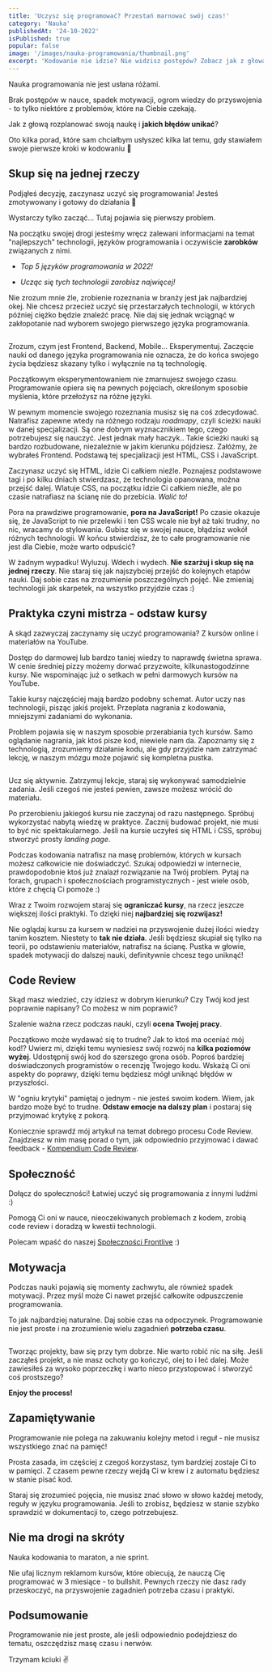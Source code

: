 ```yaml
---
title: 'Uczysz się programować? Przestań marnować swój czas!'
category: 'Nauka'
publishedAt: '24-10-2022'
isPublished: true
popular: false
image: '/images/nauka-programowania/thumbnail.png'
excerpt: 'Kodowanie nie idzie? Nie widzisz postępów? Zobacz jak z głową rozpalnować swoją naukę i jakich błędów unikać podczas nauki programowania.'
---
```


Nauka programowania nie jest usłana różami.

Brak postępów w nauce, spadek motywacji, ogrom wiedzy do przyswojenia - to tylko niektóre z problemów, które na Ciebie czekają.

Jak z głową rozplanować swoją naukę i **jakich błędów unikać**?

Oto kilka porad, które sam chciałbym usłyszeć kilka lat temu, gdy stawiałem swoje pierwsze kroki w kodowaniu 🙏

## Skup się na jednej rzeczy

Podjąłeś decyzję, zaczynasz uczyć się programowania! Jesteś zmotywowany i gotowy do działania 🦾

Wystarczy tylko zacząć... Tutaj pojawia się pierwszy problem.

Na początku swojej drogi jesteśmy wręcz zalewani informacjami na temat "najlepszych" technologii, języków programowania i oczywiście **zarobków** związanych z nimi.

- _Top 5 języków programowania w 2022!_

- _Ucząc się tych technologii zarobisz najwięcej!_

Nie zrozum mnie źle, zrobienie rozeznania w branży jest jak najbardziej okej. Nie chcesz przecież uczyć się przestarzałych technologii, w których później ciężko będzie znaleźć pracę. Nie daj się jednak wciągnąć w zakłopotanie nad wyborem swojego pierwszego języka programowania.

<Image src="/images/nauka-programowania/technologie.png" alt="" />

Zrozum, czym jest Frontend, Backend, Mobile... Eksperymentuj. Zaczęcie nauki od danego języka programowania nie oznacza, że do końca swojego życia będziesz skazany tylko i wyłącznie na tą technologię.

Początkowym eksperymentowaniem nie zmarnujesz swojego czasu. Programowanie opiera się na pewnych pojęciach, określonym sposobie myślenia, które przełożysz na różne języki.

W pewnym momencie swojego rozeznania musisz się na coś zdecydować. Natrafisz zapewne wtedy na różnego rodzaju _roadmapy_, czyli ścieżki nauki w danej specjalizacji. Są one dobrym wyznacznikiem tego, czego potrzebujesz się nauczyć. Jest jednak mały haczyk.. Takie ścieżki nauki są bardzo rozbudowane, niezależnie w jakim kierunku pójdziesz. Załóżmy, że wybrałeś Frontend. Podstawą tej specjalizacji jest HTML, CSS i JavaScript.

Zaczynasz uczyć się HTML, idzie Ci całkiem nieźle. Poznajesz podstawowe tagi i po kilku dniach stwierdzasz, że technologia opanowana, można przejść dalej. Wlatuje CSS, na początku idzie Ci całkiem nieźle, ale po czasie natrafiasz na ścianę nie do przebicia. _Walić to!_

Pora na prawdziwe programowanie, **pora na JavaScript!** Po czasie okazuje się, że JavaScript to nie przelewki i ten CSS wcale nie był aż taki trudny, no nic, wracamy do stylowania. Gubisz się w swojej nauce, błądzisz wokół różnych technologii. W końcu stwierdzisz, że to całe programowanie nie jest dla Ciebie, może warto odpuścić?

W żadnym wypadku! Wyluzuj. Wdech i wydech. **Nie szarżuj i skup się na jednej rzeczy**. Nie staraj się jak najszybciej przejść do kolejnych etapów nauki. Daj sobie czas na zrozumienie poszczególnych pojęć. Nie zmieniaj technologii jak skarpetek, na wszystko przyjdzie czas :)

## Praktyka czyni mistrza - odstaw kursy

A skąd zazwyczaj zaczynamy się uczyć programowania? Z kursów online i materiałów na YouTube.

Dostęp do darmowej lub bardzo taniej wiedzy to naprawdę świetna sprawa. W cenie średniej pizzy możemy dorwać przyzwoite, kilkunastogodzinne kursy. Nie wspominając już o setkach w pełni darmowych kursów na YouTube.

Takie kursy najczęściej mają bardzo podobny schemat. Autor uczy nas technologii, pisząc jakiś projekt. Przeplata nagrania z kodowania, mniejszymi zadaniami do wykonania.

Problem pojawia się w naszym sposobie przerabiania tych kursów. Samo oglądanie nagrania, jak ktoś pisze kod, niewiele nam da. Zapoznamy się z technologią, zrozumiemy działanie kodu, ale gdy przyjdzie nam zatrzymać lekcję, w naszym mózgu może pojawić się kompletna pustka.

<Image src="/images/nauka-programowania/kursy.png" alt="" />

Ucz się aktywnie. Zatrzymuj lekcje, staraj się wykonywać samodzielnie zadania. Jeśli czegoś nie jesteś pewien, zawsze możesz wrócić do materiału.

Po przerobieniu jakiegoś kursu nie zaczynaj od razu następnego. Spróbuj wykorzystać nabytą wiedzę w praktyce. Zacznij budować projekt, nie musi to być nic spektakularnego. Jeśli na kursie uczyłeś się HTML i CSS, spróbuj stworzyć prosty _landing page_.

Podczas kodowania natrafisz na masę problemów, których w kursach możesz całkowicie nie doświadczyć. Szukaj odpowiedzi w internecie, prawdopodobnie ktoś już znalazł rozwiązanie na Twój problem. Pytaj na forach, grupach i społecznościach programistycznych - jest wiele osób, które z chęcią Ci pomoże :)

Wraz z Twoim rozwojem staraj się **ograniczać kursy**, na rzecz jeszcze większej ilości praktyki. To dzięki niej **najbardziej się rozwijasz!**

Nie oglądaj kursu za kursem w nadziei na przyswojenie dużej ilości wiedzy tanim kosztem. Niestety to **tak nie działa**. Jeśli będziesz skupiał się tylko na teorii, po odstawieniu materiałów, natrafisz na ścianę. Pustka w głowie, spadek motywacji do dalszej nauki, definitywnie chcesz tego uniknąć!

<Newsletter />

## Code Review

Skąd masz wiedzieć, czy idziesz w dobrym kierunku? Czy Twój kod jest poprawnie napisany? Co możesz w nim poprawić?

Szalenie ważna rzecz podczas nauki, czyli **ocena Twojej pracy**.

Początkowo może wydawać się to trudne? Jak to ktoś ma oceniać mój kod!? Uwierz mi, dzięki temu wyniesiesz swój rozwój na **kilka poziomów wyżej**. Udostępnij swój kod do szerszego grona osób. Poproś bardziej doświadczonych programistów o recenzję Twojego kodu. Wskażą Ci oni aspekty do poprawy, dzięki temu będziesz mógł uniknąć błędów w przyszłości.

W "ogniu krytyki" pamiętaj o jednym - nie jesteś swoim kodem. Wiem, jak bardzo może być to trudne. **Odstaw emocje na dalszy plan** i postaraj się przyjmować krytykę z pokorą.

Koniecznie sprawdź mój artykuł na temat dobrego procesu Code Review. Znajdziesz w nim masę porad o tym, jak odpowiednio przyjmować i dawać feedback - [Kompendium Code Review](https://frontlive.pl/blog/kompendium-code-review).

## Społeczność

Dołącz do społeczności! Łatwiej uczyć się programowania z innymi ludźmi :)

Pomogą Ci oni w nauce, nieoczekiwanych problemach z kodem, zrobią code review i doradzą w kwestii technologii.

Polecam wpaść do naszej [Społeczności Frontlive](https://discord.gg/XTRkJXwCU9) :)

## Motywacja

Podczas nauki pojawią się momenty zachwytu, ale również spadek motywacji. Przez myśl może Ci nawet przejść całkowite odpuszczenie programowania.

To jak najbardziej naturalne. Daj sobie czas na odpoczynek. Programowanie nie jest proste i na zrozumienie wielu zagadnień **potrzeba czasu**.

<Image src="/images/nauka-programowania/motywacja.png" alt="" />

Tworząc projekty, baw się przy tym dobrze. Nie warto robić nic na siłę. Jeśli zacząłeś projekt, a nie masz ochoty go kończyć, olej to i leć dalej. Może zawiesiłeś za wysoko poprzeczkę i warto nieco przystopować i stworzyć coś prostszego?

**Enjoy the process!**

## Zapamiętywanie

Programowanie nie polega na zakuwaniu kolejny metod i reguł - nie musisz wszystkiego znać na pamięć!

Prosta zasada, im częściej z czegoś korzystasz, tym bardziej zostaje Ci to w pamięci. Z czasem pewne rzeczy wejdą Ci w krew i z automatu będziesz w stanie pisać kod.

Staraj się zrozumieć pojęcia, nie musisz znać słowo w słowo każdej metody, reguły w języku programowania. Jeśli to zrobisz, będziesz w stanie szybko sprawdzić w dokumentacji to, czego potrzebujesz.

## Nie ma drogi na skróty

Nauka kodowania to maraton, a nie sprint.

Nie ufaj licznym reklamom kursów, które obiecują, że nauczą Cię programować w 3 miesiące - to bullshit. Pewnych rzeczy nie dasz rady przeskoczyć, na przyswojenie zagadnień potrzeba czasu i praktyki.

## Podsumowanie

Programowanie nie jest proste, ale jeśli odpowiednio podejdziesz do tematu, oszczędzisz masę czasu i nerwów.

Trzymam kciuki ✌️
